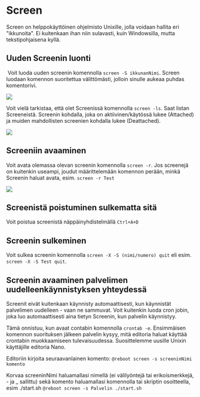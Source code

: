 # Screen

Screen on helppokäyttöinen ohjelmisto Unixille, jolla voidaan hallita eri "ikkunoita". Ei kuitenkaan ihan niin sulavasti, kuin Windowsilla, mutta tekstipohjaisena kyllä.

## Uuden Screenin luonti
​
Voit luoda uuden screenin komennolla `screen -S ikkunanNimi`. Screen luodaan komennon suoritettua välittömästi, jolloin sinulle aukeaa puhdas komentorivi.

![](https://docs.bittivirta.fi/assets/docs/img/crisp/25screen-s_16nhbtl.gif)

Voit vielä tarkistaa, että olet Screenissä komennolla `screen -ls`. Saat listan Screeneistä. Screenin kohdalla, joka on aktiivinen/käytössä lukee (Attached) ja muiden mahdollisten screenien kohdalla lukee (Deattached).

![](https://docs.bittivirta.fi/assets/docs/img/crisp/image_1x6afsj.webp)

## Screeniin avaaminen​

Voit avata olemassa olevan screenin komennolla `screen -r`. Jos screenejä on kuitenkin useampi, joudut määrittelemään komennon perään, minkä Screenin haluat avata, esim. `screen -r Test`

![](https://docs.bittivirta.fi/assets/docs/img/crisp/image_1ywo5zw.webp)

## Screenistä poistuminen sulkematta sitä​

Voit poistua screenistä näppäinyhdistelmällä `Ctrl+A+D`

## Screenin sulkeminen​

Voit sulkea screenin komennolla `screen -X -S (nimi/numero) quit` eli esim. `screen -X -S Test quit`.

## Screenin avaaminen palvelimen uudelleenkäynnistyksen yhteydessä​

Screenit eivät kuitenkaan käynnisty automaattisesti, kun käynnistät palvelimen uudelleen - vaan ne sammuvat. Voit kuitenkin luoda cron jobin, joka luo automaattisesti aina tietyn Screenin, kun palvelin käynnistyy.

Tämä onnistuu, kun avaat contabin komennolla `crontab -e`. Ensimmäisen komennon suorituksen jälkeen palvelin kysyy, mitä editoria haluat käyttää crontabin muokkaamiseen tulevaisuudessa. Suosittelemme uusille Unixin käyttäjille editoria Nano.

Editoriin kirjoita seuraavanlainen komento:
`@reboot screen -s screeninNimi komento`

Korvaa screeninNimi haluamallasi nimellä (ei välilyöntejä tai erikoismerkkejä, - ja _ sallittu) sekä komento haluamallasi komennolla tai skriptin osoitteella, esim ./start.sh
`@reboot screen -s Palvelin ./start.sh`